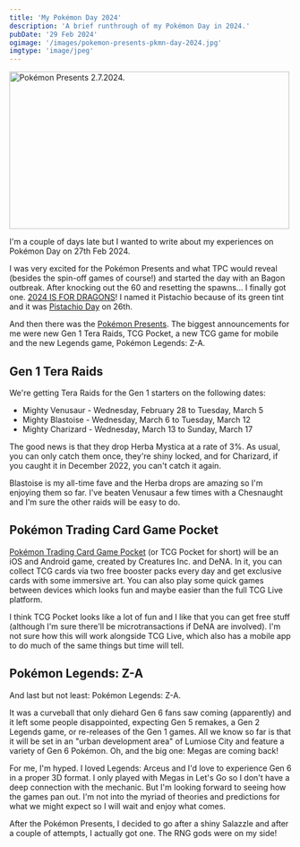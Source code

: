 ```yaml
---
title: 'My Pokémon Day 2024'
description: 'A brief runthrough of my Pokémon Day in 2024.'
pubDate: '29 Feb 2024'
ogimage: '/images/pokemon-presents-pkmn-day-2024.jpg'
imgtype: 'image/jpeg'
---
```


<div class="img-center">
	<img src={frontmatter.ogimage} width="500" height="281" alt="Pokémon Presents 2.7.2024."/>
</div>

I'm a couple of days late but I wanted to write about my experiences on Pokémon Day on 27th Feb 2024.

I was very excited for the Pokémon Presents and what TPC would reveal (besides the spin-off games of course!) and started the day with an Bagon outbreak. After knocking out the 60 and resetting the spawns... I finally got one. [2024 IS FOR DRAGONS](/blog/2023-suckers-2024-dragons/)! I named it Pistachio because of its green tint and it was [Pistachio Day](https://cultrface.co.uk/its-pistachio-day/) on 26th.

And then there was the [Pokémon Presents](https://www.youtube.com/watch?v=6Qi4COrQ7aA). The biggest announcements for me were new Gen 1 Tera Raids, TCG Pocket, a new TCG game for mobile and the new Legends game, Pokémon Legends: Z-A.

## Gen 1 Tera Raids

We're getting Tera Raids for the Gen 1 starters on the following dates:

* Mighty Venusaur - Wednesday, February 28 to Tuesday, March 5
* Mighty Blastoise - Wednesday, March 6 to Tuesday, March 12
* Mighty Charizard - Wednesday, March 13 to Sunday, March 17

The good news is that they drop Herba Mystica at a rate of 3%. As usual, you can only catch them once, they're shiny locked, and for Charizard, if you caught it in December 2022, you can't catch it again.

Blastoise is my all-time fave and the Herba drops are amazing so I'm enjoying them so far. I've beaten Venusaur a few times with a Chesnaught and I'm sure the other raids will be easy to do.

## Pokémon Trading Card Game Pocket

[Pokémon Trading Card Game Pocket](https://tcgpocket.pokemon.com/en-us/) (or TCG Pocket for short) will be an iOS and Android game, created by Creatures Inc. and DeNA. In it, you can collect TCG cards via two free booster packs every day and get exclusive cards with some immersive art. You can also play some quick games between devices which looks fun and maybe easier than the full TCG Live platform.

I think TCG Pocket looks like a lot of fun and I like that you can get free stuff (although I'm sure there'll be microtransactions if DeNA are involved). I'm not sure how this will work alongside TCG Live, which also has a mobile app to do much of the same things but time will tell.

## Pokémon Legends: Z-A

And last but not least: Pokémon Legends: Z-A.

It was a curveball that only diehard Gen 6 fans saw coming (apparently) and it left some people disappointed, expecting Gen 5 remakes, a Gen 2 Legends game, or re-releases of the Gen 1 games. All we know so far is that it will be set in an "urban development area" of Lumiose City and feature a variety of Gen 6 Pokémon. Oh, and the big one: Megas are coming back!

For me, I'm hyped. I loved Legends: Arceus and I'd love to experience Gen 6 in a proper 3D format. I only played with Megas in Let's Go so I don't have a deep connection with the mechanic. But I'm looking forward to seeing how the games pan out. I'm not into the myriad of theories and predictions for what we might expect so I will wait and enjoy what comes.

After the Pokémon Presents, I decided to go after a shiny Salazzle and after a couple of attempts, I actually got one. The RNG gods were on my side!